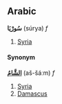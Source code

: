 == Arabic ==
'''سُورْيَا''' (súrya) ''f''

# [[Syria]]

====Synonym====
'''[[الشام|الشَّامُ]]''' (aš-šáːm) ''f''

# [[Syria]]
# [[Damascus]]